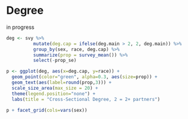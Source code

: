# Degree {#deg}

in progress 
```r

deg <- svy %>% 
          mutate(deg.cap = ifelse(deg.main > 2, 2, deg.main)) %>%
          group_by(sex, race, deg.cap) %>% 
          summarize(prop = survey_mean()) %>% 
          select(-prop_se) 

p <- ggplot(deg, aes(x=deg.cap, y=race)) + 
  geom_point(color="green", alpha=0.3, aes(size=prop)) +
  geom_text(aes(label=round(prop,3))) +
  scale_size_area(max_size = 20) +
  theme(legend.position="none") + 
  labs(title = "Cross-Sectional Degree, 2 = 2+ partners")
  
p + facet_grid(cols=vars(sex))

```